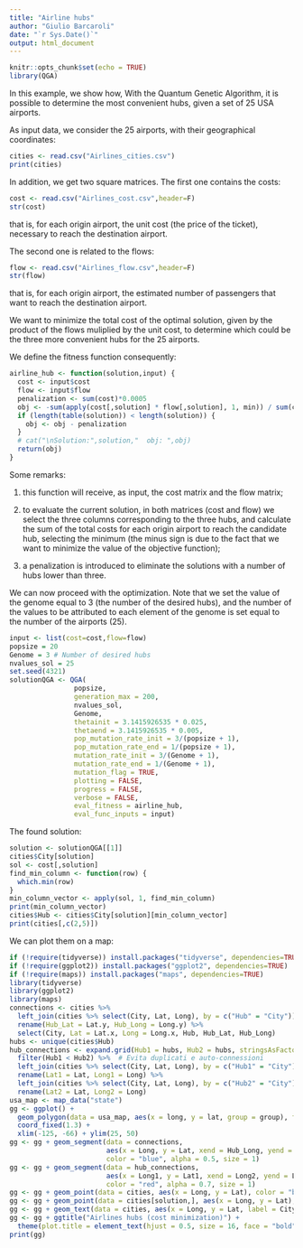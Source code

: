 ```yaml
---
title: "Airline hubs"
author: "Giulio Barcaroli"
date: "`r Sys.Date()`"
output: html_document
---
```


```r
knitr::opts_chunk$set(echo = TRUE)
library(QGA)
```

In this example, we show how, With the Quantum Genetic Algorithm, it is possible to determine the most convenient hubs, given a set of 25 USA airports.

As input data, we consider the 25 airports, with their geographical coordinates:

```r
cities <- read.csv("Airlines_cities.csv")
print(cities)
```

In addition, we get two square matrices. The first one contains the costs:

```r
cost <- read.csv("Airlines_cost.csv",header=F)
str(cost)
```

that is, for each origin airport, the unit cost (the price of the ticket), necessary to reach the destination airport.

The second one is related to the flows:

```r
flow <- read.csv("Airlines_flow.csv",header=F)
str(flow)
```

that is, for each origin airport, the estimated number of passengers that want to reach the destination airport.


We want to minimize the total cost of the optimal solution, given by the product of the flows muliplied by the unit cost, to determine which could be the three more convenient hubs for the 25 airports.

We define the fitness function consequently:

```r
airline_hub <- function(solution,input) {
  cost <- input$cost
  flow <- input$flow
  penalization <- sum(cost)*0.0005
  obj <- -sum(apply(cost[,solution] * flow[,solution], 1, min)) / sum(cost)
  if (length(table(solution)) < length(solution)) {
    obj <- obj - penalization
  }
  # cat("\nSolution:",solution,"  obj: ",obj)
  return(obj)
}
```

Some remarks:

1. this function will receive, as input, the cost matrix and the flow matrix; 

2. to evaluate the current solution, in both matrices (cost and flow) we select the three columns corresponding to the three hubs, and calculate the sum of the total costs for each origin airport to reach the candidate hub, selecting the minimum (the minus sign is due to the fact that we want to minimize the value of the objective function);

3. a penalization is introduced to eliminate the solutions with a number of hubs lower than three.

We can now proceed with the optimization. Note that we set the value of the genome equal to 3 (the number of the desired hubs), and the number of the values to be attributed to each element of the genome is set equal to the number of the airports (25).

```r
input <- list(cost=cost,flow=flow)
popsize = 20
Genome = 3 # Number of desired hubs
nvalues_sol = 25
set.seed(4321)
solutionQGA <- QGA(
                popsize,
                generation_max = 200,
                nvalues_sol,
                Genome,
                thetainit = 3.1415926535 * 0.025,
                thetaend = 3.1415926535 * 0.005,
                pop_mutation_rate_init = 3/(popsize + 1),
                pop_mutation_rate_end = 1/(popsize + 1),
                mutation_rate_init = 3/(Genome + 1),
                mutation_rate_end = 1/(Genome + 1),
                mutation_flag = TRUE,
                plotting = FALSE,
                progress = FALSE,
                verbose = FALSE,
                eval_fitness = airline_hub,
                eval_func_inputs = input)
```

The found solution:

```r
solution <- solutionQGA[[1]]
cities$City[solution]
sol <- cost[,solution] 
find_min_column <- function(row) {
  which.min(row)
}
min_column_vector <- apply(sol, 1, find_min_column)
print(min_column_vector)
cities$Hub <- cities$City[solution][min_column_vector]
print(cities[,c(2,5)])
```

We can plot them on a map:

```r
if (!require(tidyverse)) install.packages("tidyverse", dependencies=TRUE)
if (!require(ggplot2)) install.packages("ggplot2", dependencies=TRUE)
if (!require(maps)) install.packages("maps", dependencies=TRUE)
library(tidyverse)
library(ggplot2)
library(maps)
connections <- cities %>%
  left_join(cities %>% select(City, Lat, Long), by = c("Hub" = "City")) %>%
  rename(Hub_Lat = Lat.y, Hub_Long = Long.y) %>%
  select(City, Lat = Lat.x, Long = Long.x, Hub, Hub_Lat, Hub_Long)
hubs <- unique(cities$Hub)
hub_connections <- expand.grid(Hub1 = hubs, Hub2 = hubs, stringsAsFactors = FALSE) %>%
  filter(Hub1 < Hub2) %>%  # Evita duplicati e auto-connessioni
  left_join(cities %>% select(City, Lat, Long), by = c("Hub1" = "City")) %>%
  rename(Lat1 = Lat, Long1 = Long) %>%
  left_join(cities %>% select(City, Lat, Long), by = c("Hub2" = "City")) %>%
  rename(Lat2 = Lat, Long2 = Long)
usa_map <- map_data("state")
gg <- ggplot() +
  geom_polygon(data = usa_map, aes(x = long, y = lat, group = group), fill = "white", color = "black") +
  coord_fixed(1.3) +
  xlim(-125, -66) + ylim(25, 50)
gg <- gg + geom_segment(data = connections, 
                        aes(x = Long, y = Lat, xend = Hub_Long, yend = Hub_Lat),
                        color = "blue", alpha = 0.5, size = 1)
gg <- gg + geom_segment(data = hub_connections,
                        aes(x = Long1, y = Lat1, xend = Long2, yend = Lat2),
                        color = "red", alpha = 0.7, size = 1)
gg <- gg + geom_point(data = cities, aes(x = Long, y = Lat), color = "blue", size = 2)
gg <- gg + geom_point(data = cities[solution,], aes(x = Long, y = Lat), color = "red", size = 3)
gg <- gg + geom_text(data = cities, aes(x = Long, y = Lat, label = City), hjust = 1, vjust = 1, size = 3)
gg <- gg + ggtitle("Airlines hubs (cost minimization)") +
  theme(plot.title = element_text(hjust = 0.5, size = 16, face = "bold"))
print(gg)
```

